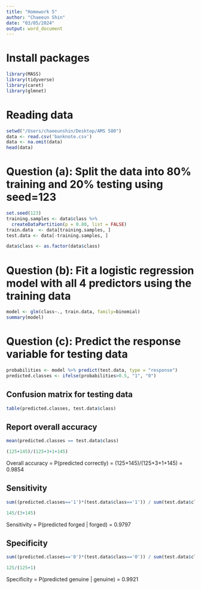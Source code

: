 ```yaml
---
title: "Homework 5"
author: "Chaeeun Shin"
date: "03/05/2024"
output: word_document
---
```

# Install packages
```r
library(MASS)
library(tidyverse)
library(caret)
library(glmnet)
```
# Reading data
```r
setwd("/Users/chaeeunshin/Desktop/AMS 580")
data <- read.csv('banknote.csv')
data <- na.omit(data)
head(data)
```

# Question (a): Split the data into 80% training and 20% testing using seed=123
```r
set.seed(123)
training.samples <- data$class %>%
  createDataPartition(p = 0.80, list = FALSE)
train.data  <- data[training.samples, ]
test.data <- data[-training.samples, ]

data$class <- as.factor(data$class)
```

# Question (b): Fit a logistic regression model with all 4 predictors using the training data
```r
model <- glm(class~., train.data, family=binomial)
summary(model)
```

# Question (c): Predict the response variable for testing data
```r
probabilities <- model %>% predict(test.data, type = "response")
predicted.classes <- ifelse(probabilities>0.5, "1", "0")
```

## Confusion matrix for testing data
```r
table(predicted.classes, test.data$class)
```

## Report overall accuracy
```r
mean(predicted.classes == test.data$class)

(125+145)/(125+3+1+145)
```
Overall accuracy = P(predicted correctly) = (125+145)/(125+3+1+145) = 0.9854

## Sensitivity
```r
sum((predicted.classes=='1')*(test.data$class=='1')) / sum(test.data$class=='1')

145/(3+145)
```
Sensitivity = P(predicted forged | forged) = 0.9797

## Specificity
```r
sum((predicted.classes=='0')*(test.data$class=='0')) / sum(test.data$class=='0')

125/(125+1)
```
Specificity = P(predicted genuine | genuine) = 0.9921